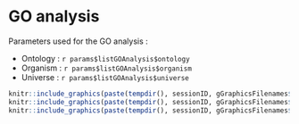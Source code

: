 # GO analysis

Parameters used for the GO analysis :

* Ontology : `r params$listGOAnalysis$ontology` 
* Organism : `r params$listGOAnalysis$organism`
* Universe : `r params$listGOAnalysis$universe`

                                                       
                                                       
                                                       
```r
knitr::include_graphics(paste(tempdir(), sessionID, gGraphicsFilenames$GOClassification, sep="/"))
knitr::include_graphics(paste(tempdir(), sessionID, gGraphicsFilenames$GOEnrichBarplot, sep="/"))
knitr::include_graphics(paste(tempdir(), sessionID, gGraphicsFilenames$GOEnrichDotplot, sep="/"))
```


